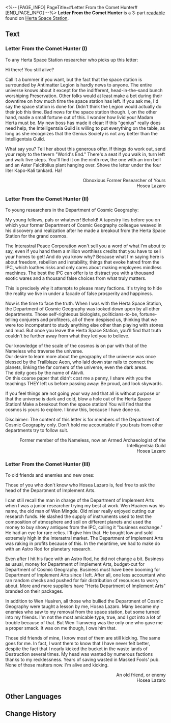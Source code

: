 <%-- [PAGE_INFO]
PageTitle=#Letter From the Comet Hunter#
[END_PAGE_INFO] --%>
{{Readable Infobox
|id           = 041
|partIds      = 190150;190151;190152
|title        = 
|image        = Item Electronic Notice.png
|world        = Herta Space Station
|parts        = 3
|author       = <!--to be added-->
|description  = Letter from outer space by Hosea Lazaro the comet hunter &mdash; full of rubbish.
|part1        = Letter From the Comet Hunter (I)
|source1      = {{cx|Source missing}}
|part2        = Letter From the Comet Hunter (II)
|source2      = {{cx|Source missing}}
|part3        = Letter From the Comet Hunter (III)
|source3      = {{cx|Source missing}}
|characters   = Akivili; Herta
|factions     = Antimatter Legion; Genius Society; Intelligentsia Guild; Interastral Peace Corporation; Masked Fools; The Nameless
}}
'''Letter From the Comet Hunter''' is a 3-part [[readable]] found on [[Herta Space Station]].
<!--
==Location==
{{Map Embed|<map name>|<marker id>}}
-->
==Text==
===Letter From the Comet Hunter (I)===
To any Herta Space Station researcher who picks up this letter:

Hi there! You still alive?

Call it a bummer if you want, but the fact that the space station is surrounded by Antimatter Legion is hardly news to anyone. The entire universe knows about it except for the indifferent, head-in-the-sand bunch worshiping Preservation. Other folks would at least make a bet during their downtime on how much time the space station has left. If you ask me, I'd say the space station is done for. Didn't think the Legion would actually do their job this time. Bad news for the space station though. I, on the other hand, made a small fortune out of this. I wonder how livid your Madam Herta must be. My new boss has made it clear: If this "genius" really does need help, the Intelligentsia Guild is willing to put everything on the table, as long as she recognizes that the Genius Society is not any better than the Intelligentsia Guild.

What say you? Tell her about this generous offer. If things do work out, send your reply to the tavern "World's End." There's a seat if you walk in, turn left and walk five steps. You'll find it on the ninth row, the one with an iron bell and an Aster Falcifolius plant hanging over. Shove the letter under the four liter Kapo-Kali tankard. Ha!

<div align="right">Obnoxious Former Researcher of Yours<br />
Hosea Lazaro</div>

===Letter From the Comet Hunter (II)===
To young researchers in the Department of Cosmic Geography:

My young fellows, pals or whatever! Behold! A tapestry lies before you on which your former Department of Cosmic Geography colleague weaved in his discovery and realization after he made a breakout from the Herta Space Station for the grand cosmos.

The Interastral Peace Corporation won't sell you a word of what I'm about to say, even if you hand them a million worthless credits that you have to sell your homes to get! And do you know why? Because what I'm saying here is about freedom, rebellion and instability, things that evoke hatred from the IPC, which loathes risks and only cares about making employees mindless machines. The best the IPC can offer is to distract you with a thousand exotic wares and a thousand false choices from what truly matters.

This is precisely why it attempts to please many factions. It's trying to hide the reality we live in under a facade of false prosperity and happiness.

Now is the time to face the truth. When I was with the Herta Space Station, the Department of Cosmic Geography was looked down upon by all other departments. Those self-righteous biologists, politicians-to-be, fortune-telling conjurers and profiteers, all of them despised us, thinking that we were too incompetent to study anything else other than playing with stones and mud. But once you leave the Herta Space Station, you'll find that truth couldn't be further away from what they led you to believe.

Our knowledge of the scale of the cosmos is on par with that of the Nameless who traverse the universe.<br />
Our desire to learn more about the geography of the universe was once blessed by the Trailblaze Aeon, who laid down star rails to connect the planets, linking the far corners of the universe, even the dark areas. <br />The deity goes by the name of Akivili. <br />On this coarse paper that didn't cost me a penny, I share with you the teachings THEY left us before passing away: Be proud, and look skywards.

If you feel things are not going your way and that all is without purpose or that the universe is dark and cold, blow a hole out of the Herta Space Station! Make a breakout from the space station! You will find that the cosmos is yours to explore. I know this, because I have done so.

Disclaimer: The content of this letter is for members of the Department of Cosmic Geography only. Don't hold me accountable if you brats from other departments try to follow suit.

<div align="right">Former member of the Nameless, now an Armed Archaeologist of the Intelligentsia Guild<br />
Hosea Lazaro</div>

===Letter From the Comet Hunter (III)===
To old friends and enemies and new ones:

Those of you who don't know who Hosea Lazaro is, feel free to ask the head of the Department of Implement Arts.

I can still recall the man in charge of the Department of Implement Arts when I was a junior researcher trying my best at work. Wen Huairen was his name, the old man of Wen Mingde. Old miser really enjoyed cutting our research funds. He slashed the supply of instruments used to test the composition of atmosphere and soil on different planets and used the money to buy showy antiques from the IPC, calling it "business exchange." He had an eye for rare relics. I'll give him that. He bought low and sold extremely high in the Interastral market. The Department of Implement Arts was raking in profits because of this. In the meantime, we had to make do with an Astro Rod for planetary research.

Even after I hit his face with an Astro Rod, he did not change a bit. Business as usual, money for Department of Implement Arts, budget-cut for Department of Cosmic Geography. Business must have been booming for Department of Implement Arts since I left. After all, one less accountant who ran random checks and pushed for fair distribution of resources to worry about. More and more suppliers have "Herta Department of Implement Arts" branded on their packages.

In addition to Wen Huairen, all those who bullied the Department of Cosmic Geography were taught a lesson by me, Hosea Lazaro. Many became my enemies who saw to my removal from the space station, but some turned into my friends. I'm not the most amicable type, true, and I got into a lot of trouble because of that. But Wen Tianweng was the only one who gave me a proper smack. It was on me though, I owe him that.

Those old friends of mine, I know most of them are still kicking. The same goes for me. In fact, I want them to know that I have never felt better, despite the fact that I nearly kicked the bucket in the waste lands of Destruction several times. My head was wanted by numerous factions thanks to my recklessness. Years of saving wasted in Masked Fools' pub. None of those matters now. I'm alive and kicking.

<div align="right">An old friend, or enemy<br />
Hosea Lazaro</div>

<!--
==Trivia==
* 
-->
==Other Languages==
{{Other Languages
|en   = Letter From the Comet Hunter
|zhs  = 猎彗人来信
|zht  = 獵彗人來信
|ja   = コメットハンターからのお便り
|ko   = 코멧 헌터의 편지
|es   = Cartas del cazador de cometas
|fr   = Lettre du chasseur de comètes
|ru   = Письма Охотника за кометами
|th   = จดหมายจากนักล่าดาวหาง
|vi   = Thư Từ Thợ Săn Sao Chổi
|de   = Brief des Kometenjägers
|id   = Buku dari Pemburu Komet
|pt   = Carta do Caça-cometas
}}

==Change History==
{{Change History|1.0}}